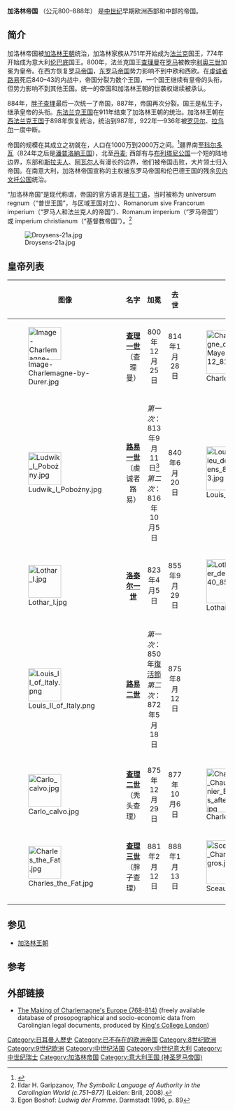 {{Infobox former country
|native_name            = 
|conventional_long_name =加洛林帝国<br />Carolingian Empire
|common_name            = 法兰克
|continent              = 欧洲
|region                 = 西欧
|country                = 法国
|era                    = [[中世纪|中世纪]]
|status                 = 
|status_text            = 
|empire                 = 
|government_type        = 君主制
|event_start            = [[查理曼|查理曼]]加冕
|date_start             = 
|year_start             = 800年
|event_end              = [[胖子查理|胖子查理]]之死
|date_end               = 
|year_end               = 888年
|year_exile_start       = 
|year_exile_end         = 
|event1                 = Division 
|date_event1            = 843年
|event2                 = 
|date_event2            = 
|event3                 = 
|date_event3            = 
|event4                 = 
|date_event4            = 
|event5                 = 
|date_event5            = 
|event_pre              = <!-- Optional: A crucial event that took place before "event_start"-->
|date_pre               = 
|event_post             = <!-- Optional: A crucial event that took place after "event_end"-->
|date_post              = 
<!-- Flag navigation: Preceding and succeeding entities p1 to p5 and s1 to s5 -->
|p1                     = <!-- Name of the article for preceding entity, numbered 1-5 -->
|flag_p1                = <!-- Default: "Flag of {{{p1}}}.svg" (size 30) -->
|image_p1               = <!-- Use: [[Image:Sin_escudo.svg|20px]] -->
|p2                     = 
|flag_p2                = 
|p3                     = 
|flag_p3                = 
|p4                     = 
|flag_p4                = 
|p5                     = 
|flag_p5                = 
|s1                     = 西法兰克王国
|flag_s1                = <!-- Default: "Flag of {{{s1}}}.svg" (size 30) -->
|image_s1               = <!-- Use: [[Image:Sin_escudo.svg|20px]] -->
|s2                     = 中法兰克王国
|flag_s2                = 
|s3                     = 东法兰克王国
|flag_s3                = 
|s4                     = 
|flag_s4                = 
|s5                     = 
|flag_s5                = 
|image_flag             = <!-- Default: Flag of {{{common_name}}}.svg -->
|flag_alt               = <!-- Alt text for flag -->
|image_flag2            = <!-- Second flag -->
|flag_alt2              = <!-- Alt text for second flag -->
|flag                   = <!-- Link target under flag image. Default: Flag of {{{common_name}}} -->
|flag2                  = <!-- Link target under flag2 image. Default: Flag of {{{common_name}}} -->
|flag_type              = <!-- Displayed text for link under flag. Default "Flag" -->
|flag2_type             = <!-- Displayed text for link under flag2. Default "Flag" -->
|image_coat             = <!-- Default: Coat of arms of {{{common_name}}}.svg -->
|coat_size               = <!-- Size of coat of arms -->
|coat_alt               = <!-- Alt text for coat of arms -->
|symbol                 = <!-- Link target under symbol image. Default: Coat of arms of {{{common_name}}} -->
|symbol_type            = <!-- Displayed text for link under symbol. Default "Coat of arms" -->
|image_map              = The_Carolingian_and_Byzantine_Empires_and_the_Califate_about_814.jpg
|image_map_alt          = 
|image_map_caption      = 加洛林帝国 (灰色) 最大疆土
|image_map2             = <!-- If second map is needed - does not appear by default -->
|image_map2_alt         = 
|image_map2_caption     = 
|capital                = [[亚琛|亚琛]]
|capital_exile          = 
|latd= |latm= |latNS= |longd= |longm= |longEW= 
|national_motto         = 
|national_anthem        = 
|common_languages       = 
|religion               = 
|currency               = 
<!-- Titles and names of the first and last leaders and their deputies -->
|leader1                = <!-- Name of king or president -->
|leader2                = 
|leader3                = 
|leader4                = 
|year_leader1           = <!-- Years served -->
|year_leader2           = 
|year_leader3           = 
|year_leader4           = 
|title_leader           = <!-- Default: "King" for monarchy, otherwise "President"-->
|representative1        = <!-- Name of representative of head of state (e.g. colonial governor) -->
|representative2        = 
|representative3        = 
|representative4        = 
|year_representative1   = <!-- Years served -->
|year_representative2   = 
|year_representative3   = 
|year_representative4   = 
|title_representative   = <!-- Default: "Governor"-->
|deputy1                = <!-- Name of prime minister -->
|deputy2                = 
|deputy3                = 
|deputy4                = 
|year_deputy1           = <!-- Years served -->
|year_deputy2           = 
|year_deputy3           = 
|year_deputy4           = 
|title_deputy           = <!-- Default: "Prime minister" -->
<!-- Legislature -->
|legislature            = <!-- Name of legislature -->
|house1                 = <!-- Name of first chamber -->
|type_house1            = <!-- Default: "Upper house"-->
|house2                 = <!-- Name of second chamber -->
|type_house2            = <!-- Default: "Lower house"-->
<!-- Area and population of a given year -->
|stat_year1             = 800
|stat_area1             = 1112000
|stat_pop1              = 15000000
|stat_year2             = 
|stat_area2             = 
|stat_pop2              = 
|stat_year3             = 
|stat_area3             = 
|stat_pop3              = 
|stat_year4             = 
|stat_area4             = 
|stat_pop4              = 
|stat_year5             = 
|stat_area5             = 
|stat_pop5              = 
|footnote_a             = <!-- Accepts wikilinks -->
|footnote_b             = <!-- Accepts wikilinks -->
<!-- ... -->
|footnote_h             = <!-- Accepts wikilinks -->
|footnotes              = <!-- Accepts wikilinks -->
}}{{德国历史}}{{法國歷史}}{{荷兰历史}}{{比利时历史}}{{意大利历史}}

'''加洛林帝国''' （公元800–888年） 是[[中世纪|中世纪]]早期欧洲西部和中部的帝国。
==简介==
加洛林帝国被[[加洛林王朝|加洛林王朝]]统治，加洛林家族从751年开始成为[[法兰克王国|法兰克]]国王，774年开始成为意大利[[倫巴底王國|伦巴底]]国王。800年，法兰克国王[[查理曼|查理曼]]在[[罗马|罗马]]被教宗[[良三世|利奥三世]]加冕为皇帝。在西方恢复[[罗马帝国|罗马帝国]]，[[东罗马帝国|东罗马帝国]]势力影响不到中欧和西欧。在[[虔诚者路易|虔诚者路易]]死后840–43的内战中，帝国分裂为数个王国，一个国王继续有皇帝的头衔，但势力影响不到其他王国。统一的帝国和加洛林王朝的世袭权继续被承认。

884年，[[胖子查理|胖子查理]]最后一次统一了帝国，887年，帝国再次分裂。国王是私生子，继承皇帝的头衔。[[东法兰克王国|东法兰克王国]]在911年结束了加洛林王朝的统治。加洛林王朝在[[西法兰克王国|西法兰克王国]]于898年恢复统治，统治到987年，922年—936年被[[罗贝尔一世_(西法兰克)|罗贝尔]]、[[拉乌尔_(西法兰克国王)|拉乌尔]]一度中断。

帝国的规模在其成立之初就在{{Convert|1112000|km2|sqmi|-3}}，人口在1000万到2000万之间。<ref>{{Cite book|url=https://books.google.dk/books?id=ZK3bdq6ihM8C&pg=PA50|publisher=Walter de Gruyter|date=2007|isbn=978-3-11-018356-6|language=en|first=Joachim|last=Henning|title=Post-Roman Towns, Trade and Settlement in Europe and Byzantium: The heirs of the Roman West|pages=50|quote=The size of the Carolingian empire can be roughly estimated at 1,112,000 km²|access-date=2016-11-07|archive-date=2020-11-14|archive-url=https://web.archive.org/web/20201114221807/https://books.google.dk/books?id=ZK3bdq6ihM8C&pg=PA50}}</ref>疆界南至[[科爾多瓦_(西班牙)|科尔多瓦]]（824年之后是[[納瓦拉王國|潘普洛納王国]]），北至[[丹麦|丹麦]]; 西部有与[[布列塔尼公国|布列塔尼公国]]一个短的陆地边界，东部和[[斯拉夫人|斯拉夫人]]、[[阿瓦尔人|阿瓦尔人]]有漫长的边界，他们被帝国击败，大片领土归入帝国。在南意大利，加洛林帝国宣称的主权被东罗马帝国和伦巴德王国的残余[[贝内文托公国|贝内文托公国]]统治。

“加洛林帝国”是现代称谓，帝国的官方语言是[[拉丁语|拉丁语]]，当时被称为 universum regnum（“普世王国”，与区域王国对立）、Romanorum sive Francorum imperium（“罗马人和法兰克人的帝国”）、Romanum imperium（“罗马帝国”）或 imperium christianum（“基督教帝国”）。<ref>Ildar H. Garipzanov, ''The Symbolic Language of Authority in the Carolingian World (c.751–877)'' (Leiden: Brill, 2008).</ref>

[[File:Droysens-21a.jpg|thumb]]

==皇帝列表==

{| width=90% class="wikitable"
! width=7%  | 图像
! width=10% | 名字
! width=10%  | 加冕
! width=10%  | 去世
! width=10%  | 钱币
|-
| [[File:Image-Charlemagne-by-Durer.jpg|75px]]
| align="center"| '''[[查理曼|查理一世]]''' <br>（查理曼）
| align="center"| 800年12月25日
| align="center"| 814年1月28日
| [[File:Charlemagne_denier_Mayence_812_814.jpg|100px]]
|-
| [[File:Ludwik_I_Pobożny.jpg|75px]]
| align="center"| '''[[虔誠者路易|路易一世]]''' <br>（虔诚者路易）
| align="center"| ''第一次''：813年9月11日<ref>Egon Boshof: ''Ludwig der Fromme''. Darmstadt 1996, p. 89</ref><br/> ''第二次''：816年10月5日
| align="center"| 840年6月20日
| [[File:Louis_le_Pieu_denier_Sens_818_823.jpg|100px]]
|-
| [[File:Lothar_I.jpg|75px]]
| align="center"| '''[[洛泰尔一世_(中法兰克)|洛泰尔一世]]'''
| align="center"| 823年4月5日
| align="center"| 855年9月29日
| [[File:Lothaire_1er_denier_840_855.jpg|100px]]
|-
| [[File:Louis_II_of_Italy.png|75px]]
| align="center"| '''[[路易二世_(意大利)|路易二世]]'''
| align="center"| ''第一次''：850年[[復活節|復活節]]<br/>''第二次''：872年5月18日
| align="center"| 875年8月12日
| 
|-
| [[File:Carlo_calvo.jpg|75px]]
| align="center"| '''[[秃头查理|查理二世]]''' <br>（秃头查理）
| align="center"| 875年12月29日
| align="center"| 877年10月6日
| [[File:Charles_le_Chauve_denier_Bourges_after_848.jpg|100px]]
|-
| [[File:Charles_the_Fat.jpg|75px]]
| align="center"| '''[[胖子查理|查理三世]]''' <br>（胖子查理）
| align="center"| 881年2月12日
| align="center"| 888年1月13日
| [[File:Sceau_de_Charles_le_gros.jpg|100px]]
|-
|}

==参见==
{{commonscat|Carolingian period}}
*[[加洛林王朝|加洛林王朝]]

==参考==
{{reflist|colwidth=30em}}

==外部链接==
* [http://www.charlemagneseurope.ac.uk The Making of Charlemagne's Europe (768-814)]{{Wayback|url=http://www.charlemagneseurope.ac.uk/ |date=20200424023443 }} (freely available database of prosopographical and socio-economic data from Carolingian legal documents, produced by [[伦敦国王学院|King's College London]])

{{帝国}}

[[Category:日耳曼人歷史|Category:日耳曼人歷史]]
[[Category:已不存在的欧洲帝国|Category:已不存在的欧洲帝国]]
[[Category:8世纪欧洲|Category:8世纪欧洲]]
[[Category:9世纪欧洲|Category:9世纪欧洲]]
[[Category:中世纪法国|Category:中世纪法国]]
[[Category:中世纪意大利|Category:中世纪意大利]]
[[Category:中世纪瑞士|Category:中世纪瑞士]]
[[Category:加洛林帝国|Category:加洛林帝国]]
[[Category:意大利王国_(神圣罗马帝国)|Category:意大利王国 (神圣罗马帝国)]]